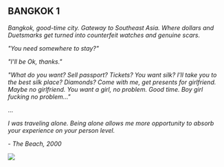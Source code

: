 
## BANGKOK 1

*Bangkok, good-time city. Gateway to Southeast Asia. Where dollars and Duetsmarks get  turned into counterfeit watches and genuine scars.*

*"You need somewhere to stay?"*

*"I'll be Ok, thanks."*
        
*"What do you want? Sell passport? Tickets? You want silk? I'll take you to the best silk place? Diamonds? Come with me, get presents for girlfriend. Maybe no girlfriend. You want a girl, no problem. Good time. Boy girl fucking no problem..."*

...

*I was traveling alone. Being alone allows me more opportunity to absorb your experience on your person level.*

*- The Beach, 2000*   

<img src={thebeach2000} />
